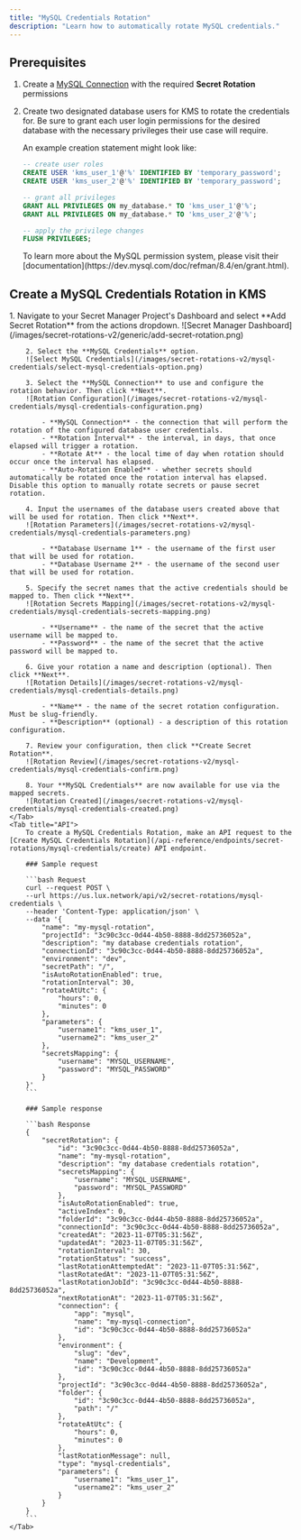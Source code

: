 ```yaml
---
title: "MySQL Credentials Rotation"
description: "Learn how to automatically rotate MySQL credentials."
---
```


## Prerequisites

1. Create a [MySQL Connection](/integrations/app-connections/mysql) with the required **Secret Rotation** permissions
2. Create two designated database users for KMS to rotate the credentials for. Be sure to grant each user login permissions for the desired database with the necessary privileges their use case will require.

    An example creation statement might look like:
    ```SQL
    -- create user roles
    CREATE USER 'kms_user_1'@'%' IDENTIFIED BY 'temporary_password';
    CREATE USER 'kms_user_2'@'%' IDENTIFIED BY 'temporary_password';

    -- grant all privileges
    GRANT ALL PRIVILEGES ON my_database.* TO 'kms_user_1'@'%';
    GRANT ALL PRIVILEGES ON my_database.* TO 'kms_user_2'@'%';

    -- apply the privilege changes
    FLUSH PRIVILEGES;
    ```

    <Tip>
        To learn more about the MySQL permission system, please visit their [documentation](https://dev.mysql.com/doc/refman/8.4/en/grant.html).
    </Tip>


## Create a MySQL Credentials Rotation in KMS

<Tabs>
    <Tab title="KMS UI">
        1. Navigate to your Secret Manager Project's Dashboard and select **Add Secret Rotation** from the actions dropdown.
        ![Secret Manager Dashboard](/images/secret-rotations-v2/generic/add-secret-rotation.png)

        2. Select the **MySQL Credentials** option.
        ![Select MySQL Credentials](/images/secret-rotations-v2/mysql-credentials/select-mysql-credentials-option.png)

        3. Select the **MySQL Connection** to use and configure the rotation behavior. Then click **Next**.
        ![Rotation Configuration](/images/secret-rotations-v2/mysql-credentials/mysql-credentials-configuration.png)

            - **MySQL Connection** - the connection that will perform the rotation of the configured database user credentials.
            - **Rotation Interval** - the interval, in days, that once elapsed will trigger a rotation.
            - **Rotate At** - the local time of day when rotation should occur once the interval has elapsed.
            - **Auto-Rotation Enabled** - whether secrets should automatically be rotated once the rotation interval has elapsed. Disable this option to manually rotate secrets or pause secret rotation.

        4. Input the usernames of the database users created above that will be used for rotation. Then click **Next**.
        ![Rotation Parameters](/images/secret-rotations-v2/mysql-credentials/mysql-credentials-parameters.png)

            - **Database Username 1** - the username of the first user that will be used for rotation.
            - **Database Username 2** - the username of the second user that will be used for rotation.

        5. Specify the secret names that the active credentials should be mapped to. Then click **Next**.
        ![Rotation Secrets Mapping](/images/secret-rotations-v2/mysql-credentials/mysql-credentials-secrets-mapping.png)

            - **Username** - the name of the secret that the active username will be mapped to.
            - **Password** - the name of the secret that the active password will be mapped to.

        6. Give your rotation a name and description (optional). Then click **Next**.
        ![Rotation Details](/images/secret-rotations-v2/mysql-credentials/mysql-credentials-details.png)

            - **Name** - the name of the secret rotation configuration. Must be slug-friendly.
            - **Description** (optional) - a description of this rotation configuration.

        7. Review your configuration, then click **Create Secret Rotation**.
        ![Rotation Review](/images/secret-rotations-v2/mysql-credentials/mysql-credentials-confirm.png)

        8. Your **MySQL Credentials** are now available for use via the mapped secrets.
        ![Rotation Created](/images/secret-rotations-v2/mysql-credentials/mysql-credentials-created.png)
    </Tab>
    <Tab title="API">
        To create a MySQL Credentials Rotation, make an API request to the [Create MySQL Credentials Rotation](/api-reference/endpoints/secret-rotations/mysql-credentials/create) API endpoint.

        ### Sample request

        ```bash Request
        curl --request POST \
        --url https://us.lux.network/api/v2/secret-rotations/mysql-credentials \
        --header 'Content-Type: application/json' \
        --data '{
            "name": "my-mysql-rotation",
            "projectId": "3c90c3cc-0d44-4b50-8888-8dd25736052a",
            "description": "my database credentials rotation",
            "connectionId": "3c90c3cc-0d44-4b50-8888-8dd25736052a",
            "environment": "dev",
            "secretPath": "/",
            "isAutoRotationEnabled": true,
            "rotationInterval": 30,
            "rotateAtUtc": {
                "hours": 0,
                "minutes": 0
            },
            "parameters": {
                "username1": "kms_user_1",
                "username2": "kms_user_2"
            },
            "secretsMapping": {
                "username": "MYSQL_USERNAME",
                "password": "MYSQL_PASSWORD"
            }
        }'
        ```

        ### Sample response

        ```bash Response
        {
            "secretRotation": {
                "id": "3c90c3cc-0d44-4b50-8888-8dd25736052a",
                "name": "my-mysql-rotation",
                "description": "my database credentials rotation",
                "secretsMapping": {
                    "username": "MYSQL_USERNAME",
                    "password": "MYSQL_PASSWORD"
                },
                "isAutoRotationEnabled": true,
                "activeIndex": 0,
                "folderId": "3c90c3cc-0d44-4b50-8888-8dd25736052a",
                "connectionId": "3c90c3cc-0d44-4b50-8888-8dd25736052a",
                "createdAt": "2023-11-07T05:31:56Z",
                "updatedAt": "2023-11-07T05:31:56Z",
                "rotationInterval": 30,
                "rotationStatus": "success",
                "lastRotationAttemptedAt": "2023-11-07T05:31:56Z",
                "lastRotatedAt": "2023-11-07T05:31:56Z",
                "lastRotationJobId": "3c90c3cc-0d44-4b50-8888-8dd25736052a",
                "nextRotationAt": "2023-11-07T05:31:56Z",
                "connection": {
                    "app": "mysql",
                    "name": "my-mysql-connection",
                    "id": "3c90c3cc-0d44-4b50-8888-8dd25736052a"
                },
                "environment": {
                    "slug": "dev",
                    "name": "Development",
                    "id": "3c90c3cc-0d44-4b50-8888-8dd25736052a"
                },
                "projectId": "3c90c3cc-0d44-4b50-8888-8dd25736052a",
                "folder": {
                    "id": "3c90c3cc-0d44-4b50-8888-8dd25736052a",
                    "path": "/"
                },
                "rotateAtUtc": {
                    "hours": 0,
                    "minutes": 0
                },
                "lastRotationMessage": null,
                "type": "mysql-credentials",
                "parameters": {
                    "username1": "kms_user_1",
                    "username2": "kms_user_2"
                }
            }
        }
        ```
    </Tab>
</Tabs>
